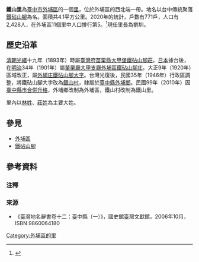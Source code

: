 {{ROC Village or Li Info
|City/CountyName=臺中市
|DivName=外埔區
|Village/LiName=鐵山
|Village/Li=里
|OldName =
|Longitude =
|Latitude =
|AreaTotal =4.100
|HouseholdTotal=771
|PopTotal =2428
|YearMonth=2020年12月
|Male =1241
|Female =1187
|Sub =17
|MapLocation = <!-- 檔案不存在 鐵山里在外埔區的位置.png -->
|Head = 劉圳
|Address =鐵山里長生路578號
|Website =
|Neighbors =
|Tel = 
|DataSource =
}}
'''鐵山里'''為[[臺中市|臺中市]][[外埔區|外埔區]]的一個[[里|里]]，位於外埔區的西北端一帶。地名以台中傳統聚落[[鐵砧山腳|鐵砧山腳]]為名。面積共4.1平方公里。2020年的統計，戶數有771戶，人口有2,428人，在外埔區11個里中人口排行第5。<ref name="人口統計">{{Cite web |url=https://demographics.taichung.gov.tw/Demographic/Web/Demographic_21.aspx |title=臺中市人口統計管理平台-外埔區人口統計 |publisher=臺中市政府民政局 |accessdate=2020-07-02 |archive-date=2020-07-02 |archive-url=https://web.archive.org/web/20200702133836/https://demographics.taichung.gov.tw/Demographic/Web/Demographic_21.aspx |dead-url=no }}</ref>現任里長為劉圳。

== 歷史沿革 ==
[[清朝|清朝]][[光緒|光緒]]十九年（1893年）時屬[[臺灣府|臺灣府]][[苗栗縣|苗栗縣]][[大甲堡|大甲堡]][[鐵砧山腳莊|鐵砧山腳莊]]。[[日本|日本]]據台後，在[[明治|明治]]34年（1901年）屬[[苗栗廳|苗栗廳]][[大甲支廳|大甲支廳]][[外埔區|外埔區]][[鐵砧山腳庄|鐵砧山腳庄]]。大正9年（1920年）區域改正，屬[[外埔庄|外埔庄]][[鐵砧山腳大字|鐵砧山腳大字]]。台灣光復後，民國35年（1946年）行政區調整，將鐵砧山腳大字改為[[鐵山里|鐵山村]]，隸屬於[[臺中縣|臺中縣]][[外埔鄉|外埔鄉]]。民國99年（2010年）因[[2010年中華民國縣市改制直轄市|臺中縣市合併升格]]，外埔鄉改制為外埔區，鐵山村改制為鐵山里。

里內以[[林姓|林姓]]、[[莊姓|莊姓]]為主要大姓。

== 參見 ==
* [[外埔區|外埔區]]
* [[鐵砧山腳|鐵砧山腳]]

== 參考資料 ==
=== 注釋 ===
{{Reflist|2}}
=== 來源 ===
* 《臺灣地名辭書卷十二：臺中縣（一）》，國史館臺灣文獻館，2006年10月，ISBN 9860064180

{{臺中市海線八區各里}}

[[Category:外埔區的里|Category:外埔區的里]]